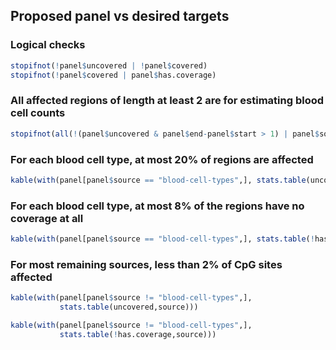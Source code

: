 ## Proposed panel vs desired targets

### Logical checks

```r
stopifnot(!panel$uncovered | !panel$covered)
stopifnot(!panel$covered | panel$has.coverage)
```

### All affected regions of length at least 2 are for estimating blood cell counts

```r
stopifnot(all(!(panel$uncovered & panel$end-panel$start > 1) | panel$source == "blood-cell-types"))
```

### For each blood cell type, at most 20% of regions are affected

```r
kable(with(panel[panel$source == "blood-cell-types",], stats.table(uncovered, details)))
```

### For each blood cell type, at most 8% of the regions have no coverage at all

```r
kable(with(panel[panel$source == "blood-cell-types",], stats.table(!has.coverage, details)))
```

### For most remaining sources, less than 2% of CpG sites affected

```r
kable(with(panel[panel$source != "blood-cell-types",],
           stats.table(uncovered,source)))
```

```r
kable(with(panel[panel$source != "blood-cell-types",],
           stats.table(!has.coverage,source)))
```

